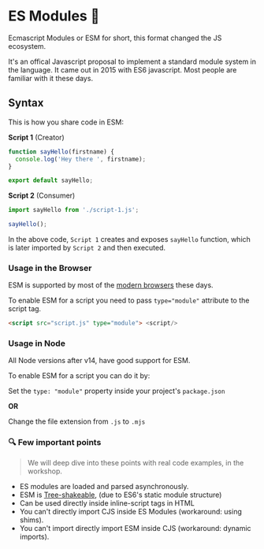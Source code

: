 
# **ES Modules 🥹**

Ecmascript Modules or ESM for short, this format changed the JS ecosystem.

It's an offical Javascript proposal to implement a standard module system in the language.
It came out in 2015 with ES6 javascript. Most people are familiar with it these days.

## Syntax

This is how you share code in ESM:

**Script 1** (Creator)

```js
function sayHello(firstname) {
  console.log('Hey there ', firstname);
}

export default sayHello;
```

**Script 2** (Consumer)

```js
import sayHello from './script-1.js';

sayHello();
```

In the above code, `Script 1` creates and exposes `sayHello` function, which is later
imported by `Script 2` and then executed.

### Usage in the Browser

ESM is supported by most of the [modern browsers](https://caniuse.com/es6-module) these
days.

To enable ESM for a script you need to pass `type="module"` attribute to the script tag.

```html
<script src="script.js" type="module"> <script/>
```

### Usage in Node

All Node versions after v14, have good support for ESM.

To enable ESM for a script you can do it by:

Set the `type: "module"` property inside your project's `package.json`

**OR**

Change the file extension from `.js` to `.mjs`

### 🔍 Few important points

> We will deep dive into these points with real code examples, in the workshop.

- ES modules are loaded and parsed asynchronously.
- ESM is [Tree-shakeable](https://web.dev/reduce-javascript-payloads-with-tree-shaking/),
  (due to ES6's static module structure)
- Can be used directly inside inline-script tags in HTML
- You can't directly import CJS inside ES Modules (workaround: using shims).
- You can't import directly import ESM inside CJS (workaround: dynamic imports).
